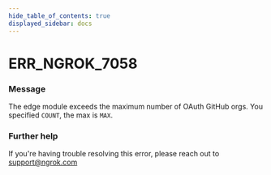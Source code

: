 ```yaml
---
hide_table_of_contents: true
displayed_sidebar: docs
---
```



# ERR_NGROK_7058

### Message
The edge module exceeds the maximum number of OAuth GitHub orgs. You specified `COUNT`, the max is `MAX`.

<ErrorDetails error='err_ngrok_7058' />


### Further help
If you're having trouble resolving this error, please reach out to [support@ngrok.com](mailto:support@ngrok.com?subject=Help%20with%20ERR_NGROK_7058)

